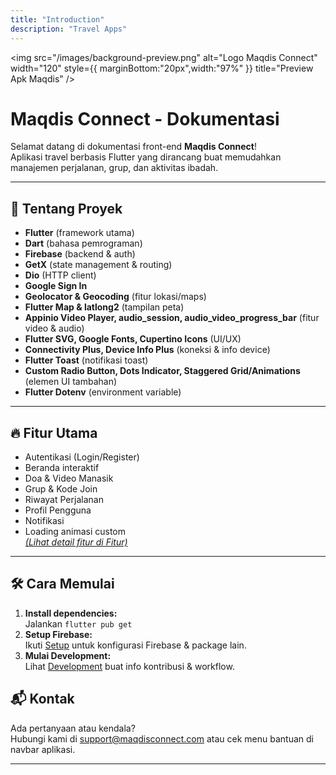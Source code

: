 ```yaml
---
title: "Introduction"
description: "Travel Apps"
---
```


<img
  src="/images/background-preview.png"
  alt="Logo Maqdis Connect"
  width="120"
  style={{ marginBottom:"20px",width:"97%" }}
  title="Preview Apk Maqdis"
/>

# Maqdis Connect - Dokumentasi

Selamat datang di dokumentasi front-end **Maqdis Connect**\!\
Aplikasi travel berbasis Flutter yang dirancang buat memudahkan manajemen perjalanan, grup, dan aktivitas ibadah.

---

## 🚀 Tentang Proyek

- **Flutter** (framework utama)
- **Dart** (bahasa pemrograman)
- **Firebase** (backend & auth)
- **GetX** (state management & routing)
- **Dio** (HTTP client)
- **Google Sign In**
- **Geolocator & Geocoding** (fitur lokasi/maps)
- **Flutter Map & latlong2** (tampilan peta)
- **Appinio Video Player, audio_session, audio_video_progress_bar** (fitur video & audio)
- **Flutter SVG, Google Fonts, Cupertino Icons** (UI/UX)
- **Connectivity Plus, Device Info Plus** (koneksi & info device)
- **Flutter Toast** (notifikasi toast)
- **Custom Radio Button, Dots Indicator, Staggered Grid/Animations** (elemen UI tambahan)
- **Flutter Dotenv** (environment variable)

---

## 🔥 Fitur Utama

- Autentikasi (Login/Register)
- Beranda interaktif
- Doa & Video Manasik
- Grup & Kode Join
- Riwayat Perjalanan
- Profil Pengguna
- Notifikasi
- Loading animasi custom\
  [_(Lihat detail fitur di Fitur)_](/features)

---

## 🛠️ Cara Memulai

1. **Install dependencies:**\
   Jalankan `flutter pub get`
2. **Setup Firebase:**\
   Ikuti [Setup](/setup) untuk konfigurasi Firebase & package lain.
3. **Mulai Development:**\
   Lihat [Development](/development) buat info kontribusi & workflow.

## 📬 Kontak

Ada pertanyaan atau kendala?\
Hubungi kami di [support@maqdisconnect.com](mailto:support@maqdisconnect.com) atau cek menu bantuan di navbar aplikasi.

---